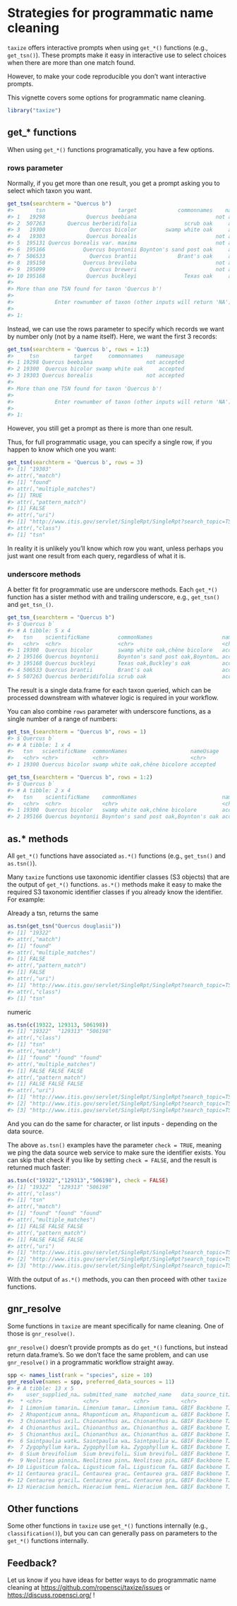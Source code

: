 <!--
%\VignetteEngine{knitr::knitr}
%\VignetteIndexEntry{Strategies for programmatic name cleaning}
%\VignetteEncoding{UTF-8}
-->



Strategies for programmatic name cleaning
=========================================

`taxize` offers interactive prompts when using `get_*()` functions (e.g., `get_tsn()`).
These prompts make it easy in interactive use to select choices when there are more
than one match found.

However, to make your code reproducible you don't want interactive prompts.

This vignette covers some options for programmatic name cleaning.


```r
library("taxize")
```

## get_* functions

When using `get_*()` functions programatically, you have a few options.

### rows parameter

Normally, if you get more than one result, you get a prompt asking you
to select which taxon you want.


```r
get_tsn(searchterm = "Quercus b")
#>       tsn                       target             commonnames    nameusage
#> 1   19298             Quercus beebiana                         not accepted
#> 2  507263       Quercus berberidifolia               scrub oak     accepted
#> 3   19300              Quercus bicolor         swamp white oak     accepted
#> 4   19303             Quercus borealis                         not accepted
#> 5  195131 Quercus borealis var. maxima                         not accepted
#> 6  195166            Quercus boyntonii Boynton's sand post oak     accepted
#> 7  506533              Quercus brantii             Brant's oak     accepted
#> 8  195150            Quercus breviloba                         not accepted
#> 9  195099              Quercus breweri                         not accepted
#> 10 195168             Quercus buckleyi               Texas oak     accepted
#>
#> More than one TSN found for taxon 'Quercus b'!
#>
#>             Enter rownumber of taxon (other inputs will return 'NA'):
#>
#> 1:
```

Instead, we can use the rows parameter to specify which records we want
by number only (not by a name itself). Here, we want the first 3 records:


```r
get_tsn(searchterm = 'Quercus b', rows = 1:3)
#>     tsn           target     commonnames    nameusage
#> 1 19298 Quercus beebiana                 not accepted
#> 2 19300  Quercus bicolor swamp white oak     accepted
#> 3 19303 Quercus borealis                 not accepted
#>
#> More than one TSN found for taxon 'Quercus b'!
#>
#>             Enter rownumber of taxon (other inputs will return 'NA'):
#>
#> 1:
```

However, you still get a prompt as there is more than one result.

Thus, for full programmatic usage, you can specify a single row, if you happen
to know which one you want:


```r
get_tsn(searchterm = 'Quercus b', rows = 3)
#> [1] "19303"
#> attr(,"match")
#> [1] "found"
#> attr(,"multiple_matches")
#> [1] TRUE
#> attr(,"pattern_match")
#> [1] FALSE
#> attr(,"uri")
#> [1] "http://www.itis.gov/servlet/SingleRpt/SingleRpt?search_topic=TSN&search_value=19303"
#> attr(,"class")
#> [1] "tsn"
```

In reality it is unlikely you'll know which row you want, unless perhaps you
just want one result from each query, regardless of what it is.

### underscore methods

A better fit for programmatic use are underscore methods. Each `get_*()` function
has a sister method with and trailing underscore, e.g., `get_tsn()` and `get_tsn_()`.


```r
get_tsn_(searchterm = "Quercus b")
#> $`Quercus b`
#> # A tibble: 5 x 4
#>   tsn    scientificName         commonNames                      nameUsage
#>   <chr>  <chr>                  <chr>                            <chr>    
#> 1 19300  Quercus bicolor        swamp white oak,chêne bicolore   accepted 
#> 2 195166 Quercus boyntonii      Boynton's sand post oak,Boynton… accepted 
#> 3 195168 Quercus buckleyi       Texas oak,Buckley's oak          accepted 
#> 4 506533 Quercus brantii        Brant's oak                      accepted 
#> 5 507263 Quercus berberidifolia scrub oak                        accepted
```

The result is a single data.frame for each taxon queried, which can be
processed downstream with whatever logic is required in your workflow.

You can also combine `rows` parameter with underscore functions, as a single
number of a range of numbers:


```r
get_tsn_(searchterm = "Quercus b", rows = 1)
#> $`Quercus b`
#> # A tibble: 1 x 4
#>   tsn   scientificName  commonNames                    nameUsage
#>   <chr> <chr>           <chr>                          <chr>    
#> 1 19300 Quercus bicolor swamp white oak,chêne bicolore accepted
```


```r
get_tsn_(searchterm = "Quercus b", rows = 1:2)
#> $`Quercus b`
#> # A tibble: 2 x 4
#>   tsn    scientificName    commonNames                           nameUsage
#>   <chr>  <chr>             <chr>                                 <chr>    
#> 1 19300  Quercus bicolor   swamp white oak,chêne bicolore        accepted 
#> 2 195166 Quercus boyntonii Boynton's sand post oak,Boynton's oak accepted
```

## as.* methods

All `get_*()` functions have associated `as.*()` functions (e.g., `get_tsn()` and `as.tsn()`).

Many `taxize` functions use taxonomic identifier classes (S3 objects) that are the output
of `get_*()` functions. `as.*()` methods make it easy to make the required S3 taxonomic
identifier classes if you already know the identifier. For example:

Already a tsn, returns the same


```r
as.tsn(get_tsn("Quercus douglasii"))
#> [1] "19322"
#> attr(,"match")
#> [1] "found"
#> attr(,"multiple_matches")
#> [1] FALSE
#> attr(,"pattern_match")
#> [1] FALSE
#> attr(,"uri")
#> [1] "http://www.itis.gov/servlet/SingleRpt/SingleRpt?search_topic=TSN&search_value=19322"
#> attr(,"class")
#> [1] "tsn"
```

numeric


```r
as.tsn(c(19322, 129313, 506198))
#> [1] "19322"  "129313" "506198"
#> attr(,"class")
#> [1] "tsn"
#> attr(,"match")
#> [1] "found" "found" "found"
#> attr(,"multiple_matches")
#> [1] FALSE FALSE FALSE
#> attr(,"pattern_match")
#> [1] FALSE FALSE FALSE
#> attr(,"uri")
#> [1] "http://www.itis.gov/servlet/SingleRpt/SingleRpt?search_topic=TSN&search_value=19322" 
#> [2] "http://www.itis.gov/servlet/SingleRpt/SingleRpt?search_topic=TSN&search_value=129313"
#> [3] "http://www.itis.gov/servlet/SingleRpt/SingleRpt?search_topic=TSN&search_value=506198"
```

And you can do the same for character, or list inputs - depending on the data source.

The above `as.tsn()` examples have the parameter `check = TRUE`, meaning we ping the 
data source web service to make sure the identifier exists. You can skip that check 
if you like by setting `check = FALSE`, and the result is returned much faster:


```r
as.tsn(c("19322","129313","506198"), check = FALSE)
#> [1] "19322"  "129313" "506198"
#> attr(,"class")
#> [1] "tsn"
#> attr(,"match")
#> [1] "found" "found" "found"
#> attr(,"multiple_matches")
#> [1] FALSE FALSE FALSE
#> attr(,"pattern_match")
#> [1] FALSE FALSE FALSE
#> attr(,"uri")
#> [1] "http://www.itis.gov/servlet/SingleRpt/SingleRpt?search_topic=TSN&search_value=19322" 
#> [2] "http://www.itis.gov/servlet/SingleRpt/SingleRpt?search_topic=TSN&search_value=129313"
#> [3] "http://www.itis.gov/servlet/SingleRpt/SingleRpt?search_topic=TSN&search_value=506198"
```

With the output of `as.*()` methods, you can then proceed with other `taxize` functions.

## gnr_resolve

Some functions in `taxize` are meant specifically for name cleaning. One of those
is `gnr_resolve()`.

`gnr_resolve()` doesn't provide prompts as do `get_*()` functions, but instead
return data.frame's. So we don't face the same problem, and can use `gnr_resolve()`
in a programmatic workflow straight away.


```r
spp <- names_list(rank = "species", size = 10)
gnr_resolve(names = spp, preferred_data_sources = 11)
#> # A tibble: 13 x 5
#>    user_supplied_na… submitted_name  matched_name   data_source_tit… score
#>  * <chr>             <chr>           <chr>          <chr>            <dbl>
#>  1 Limonium tamarin… Limonium tamar… Limonium tama… GBIF Backbone T… 0.988
#>  2 Rhaponticum anna… Rhaponticum an… Rhaponticum a… GBIF Backbone T… 0.988
#>  3 Chionanthus axil… Chionanthus ax… Chionanthus a… GBIF Backbone T… 0.988
#>  4 Chionanthus axil… Chionanthus ax… Chionanthus a… GBIF Backbone T… 0.988
#>  5 Chionanthus axil… Chionanthus ax… Chionanthus a… GBIF Backbone T… 0.988
#>  6 Saintpaulia watk… Saintpaulia wa… Saintpaulia w… GBIF Backbone T… 0.988
#>  7 Zygophyllum kara… Zygophyllum ka… Zygophyllum k… GBIF Backbone T… 0.988
#>  8 Sium brevifolium  Sium brevifoli… Sium brevifol… GBIF Backbone T… 0.988
#>  9 Neolitsea pinnin… Neolitsea pinn… Neolitsea pin… GBIF Backbone T… 0.988
#> 10 Ligusticum falca… Ligusticum fal… Ligusticum fa… GBIF Backbone T… 0.988
#> 11 Centaurea gracil… Centaurea grac… Centaurea gra… GBIF Backbone T… 0.988
#> 12 Centaurea gracil… Centaurea grac… Centaurea gra… GBIF Backbone T… 0.988
#> 13 Hieracium hemich… Hieracium hemi… Hieracium hem… GBIF Backbone T… 0.988
```

## Other functions

Some other functions in `taxize` use `get_*()` functions internally (e.g., `classification()`),
but you can can generally pass on parameters to the `get_*()` functions internally.


## Feedback?

Let us know if you have ideas for better ways to do programmatic name cleaning at 
<https://github.com/ropensci/taxize/issues> or <https://discuss.ropensci.org/> !
